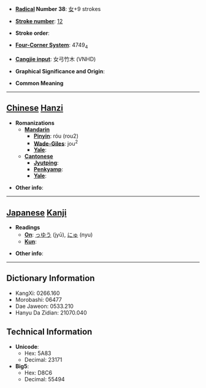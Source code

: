 * '''[[Wiktionary:Chinese radical index| Radical]] Number 38''': [[Wiktionary:Chinese radical index 女|女]]+9 strokes

* '''[[Wiktionary:Chinese total strokes index|Stroke number]]''': [[Wiktionary:Chinese total strokes index 12|12]]

* '''Stroke order''': 

* '''[[Wiktionary:Chinese four corner index|Four-Corner System]]''': 4749<sub>4</sub>

* '''[[Wiktionary:Chinese Cangjie index|Cangjie input]]''': 女弓竹木 (VNHD)

* '''Graphical Significance and Origin''': 

* '''Common Meaning'''

----

== [[Chinese]] [[Hanzi]] ==

* '''Romanizations'''
** '''[[Mandarin]]'''
*** '''[[Pinyin]]''': róu (rou2)
*** '''[[Wade-Giles]]''': jou<sup>2</sup>
*** '''[[Yale]]''': 
** '''[[Cantonese]]'''
*** '''[[Jyutping]]''':
*** '''[[Penkyamp]]''': 
*** '''[[Yale]]''': 

* '''Other info''': 

----

== [[Japanese]] [[Kanji]] ==

* '''Readings'''
** '''[[On]]''': [[っゆう]] (jyū), [[にゅ]] (nyu)
** '''[[Kun]]''': 

* '''Other info''':  

----

== Dictionary Information ==

* KangXi: 0266.160
* Morobashi: 06477
* Dae Jaweon: 0533.210
* Hanyu Da Zidian: 21070.040

== Technical Information ==

* '''Unicode''':
** Hex: 5A83
** Decimal: 23171
* '''Big5''':
** Hex: D8C6
** Decimal: 55494
